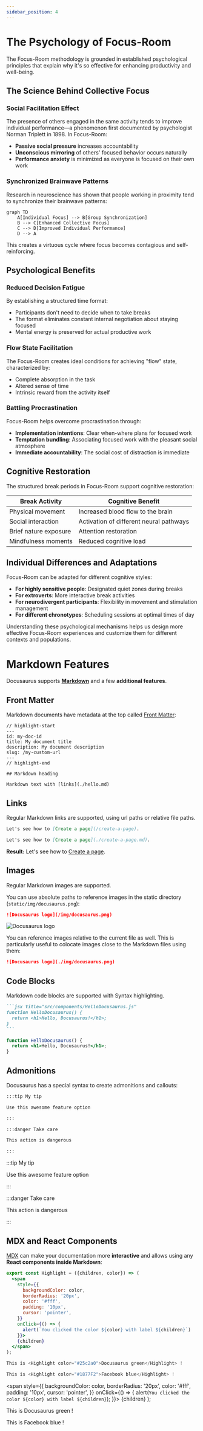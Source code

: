 ```yaml
---
sidebar_position: 4
---
```


# The Psychology of Focus-Room

The Focus-Room methodology is grounded in established psychological principles that explain why it's so effective for enhancing productivity and well-being.

## The Science Behind Collective Focus

### Social Facilitation Effect

The presence of others engaged in the same activity tends to improve individual performance—a phenomenon first documented by psychologist Norman Triplett in 1898. In Focus-Room:

- **Passive social pressure** increases accountability
- **Unconscious mirroring** of others' focused behavior occurs naturally
- **Performance anxiety** is minimized as everyone is focused on their own work

### Synchronized Brainwave Patterns

Research in neuroscience has shown that people working in proximity tend to synchronize their brainwave patterns:

```mermaid
graph TD
    A[Individual Focus] --> B[Group Synchronization]
    B --> C[Enhanced Collective Focus]
    C --> D[Improved Individual Performance]
    D --> A
```

This creates a virtuous cycle where focus becomes contagious and self-reinforcing.

## Psychological Benefits

### Reduced Decision Fatigue

By establishing a structured time format:
- Participants don't need to decide when to take breaks
- The format eliminates constant internal negotiation about staying focused
- Mental energy is preserved for actual productive work

### Flow State Facilitation

The Focus-Room creates ideal conditions for achieving "flow" state, characterized by:
- Complete absorption in the task
- Altered sense of time
- Intrinsic reward from the activity itself

### Battling Procrastination

Focus-Room helps overcome procrastination through:
- **Implementation intentions**: Clear when-where plans for focused work
- **Temptation bundling**: Associating focused work with the pleasant social atmosphere
- **Immediate accountability**: The social cost of distraction is immediate

## Cognitive Restoration

The structured break periods in Focus-Room support cognitive restoration:

| Break Activity | Cognitive Benefit |
|----------------|-------------------|
| Physical movement | Increased blood flow to the brain |
| Social interaction | Activation of different neural pathways |
| Brief nature exposure | Attention restoration |
| Mindfulness moments | Reduced cognitive load |

## Individual Differences and Adaptations

Focus-Room can be adapted for different cognitive styles:

- **For highly sensitive people**: Designated quiet zones during breaks
- **For extroverts**: More interactive break activities
- **For neurodivergent participants**: Flexibility in movement and stimulation management
- **For different chronotypes**: Scheduling sessions at optimal times of day

Understanding these psychological mechanisms helps us design more effective Focus-Room experiences and customize them for different contexts and populations.

# Markdown Features

Docusaurus supports **[Markdown](https://daringfireball.net/projects/markdown/syntax)** and a few **additional features**.

## Front Matter

Markdown documents have metadata at the top called [Front Matter](https://jekyllrb.com/docs/front-matter/):

```text title="my-doc.md"
// highlight-start
---
id: my-doc-id
title: My document title
description: My document description
slug: /my-custom-url
---
// highlight-end

## Markdown heading

Markdown text with [links](./hello.md)
```

## Links

Regular Markdown links are supported, using url paths or relative file paths.

```md
Let's see how to [Create a page](/create-a-page).
```

```md
Let's see how to [Create a page](./create-a-page.md).
```

**Result:** Let's see how to [Create a page](./create-a-page.md).

## Images

Regular Markdown images are supported.

You can use absolute paths to reference images in the static directory (`static/img/docusaurus.png`):

```md
![Docusaurus logo](/img/docusaurus.png)
```

![Docusaurus logo](/img/docusaurus.png)

You can reference images relative to the current file as well. This is particularly useful to colocate images close to the Markdown files using them:

```md
![Docusaurus logo](./img/docusaurus.png)
```

## Code Blocks

Markdown code blocks are supported with Syntax highlighting.

````md
```jsx title="src/components/HelloDocusaurus.js"
function HelloDocusaurus() {
  return <h1>Hello, Docusaurus!</h1>;
}
```
````

```jsx title="src/components/HelloDocusaurus.js"
function HelloDocusaurus() {
  return <h1>Hello, Docusaurus!</h1>;
}
```

## Admonitions

Docusaurus has a special syntax to create admonitions and callouts:

```md
:::tip My tip

Use this awesome feature option

:::

:::danger Take care

This action is dangerous

:::
```

:::tip My tip

Use this awesome feature option

:::

:::danger Take care

This action is dangerous

:::

## MDX and React Components

[MDX](https://mdxjs.com/) can make your documentation more **interactive** and allows using any **React components inside Markdown**:

```jsx
export const Highlight = ({children, color}) => (
  <span
    style={{
      backgroundColor: color,
      borderRadius: '20px',
      color: '#fff',
      padding: '10px',
      cursor: 'pointer',
    }}
    onClick={() => {
      alert(`You clicked the color ${color} with label ${children}`)
    }}>
    {children}
  </span>
);

This is <Highlight color="#25c2a0">Docusaurus green</Highlight> !

This is <Highlight color="#1877F2">Facebook blue</Highlight> !
```

  <span
    style={{
      backgroundColor: color,
      borderRadius: '20px',
      color: '#fff',
      padding: '10px',
      cursor: 'pointer',
    }}
    onClick={() => {
      alert(`You clicked the color ${color} with label ${children}`);
    }}>
    {children}
  </span>
);

This is <Highlight color="#25c2a0">Docusaurus green</Highlight> !

This is <Highlight color="#1877F2">Facebook blue</Highlight> !
